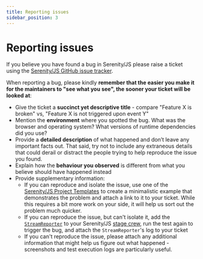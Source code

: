 ```yaml
---
title: Reporting issues
sidebar_position: 3
---
```

# Reporting issues

If you believe you have found a bug in Serenity/JS please raise a ticket using the [Serenity/JS GitHub issue tracker](https://github.com/serenity-js/serenity-js/issues).

When reporting a bug, please kindly **remember that the easier you make it for the maintainers to "see what you see", the sooner your ticket will be looked at**:
- Give the ticket a **succinct yet descriptive title** - compare "Feature X is broken" vs, "Feature X is not triggered upon event Y"
- Mention the **environment** where you spotted the bug. What was the browser and operating system? What versions of runtime dependencies did you use?
- Provide a **detailed description** of what happened and don’t leave any important facts out. That said, try not to include any extraneous details that could derail or distract the people trying to help reproduce the issue you found.
- Explain how the **behaviour you observed** is different from what you believe should have happened instead
- Provide supplementary information:
    - If you can reproduce and isolate the issue, use one of the [Serenity/JS Project Templates](/handbook/project-templates/) to create a minimalistic
      example that demonstrates the problem and attach a link to it to your ticket. While this requires a bit more work on your side, it will help us sort out the problem much quicker.
    - If you can reproduce the issue, but can't isolate it, add the [`StreamReporter`](/api/core/class/StreamReporter) to your Serenity/JS [stage crew](/api/core/class/SerenityConfig#crew),
      run the test again to trigger the bug, and attach the `StreamReporter`'s log to your ticket
    - If you can't reproduce the issue, please attach any additional information that might help us figure out what happened - screenshots and test execution logs are particularly useful.

<Figure
    caption='"The art of bug reporting" by Andy Glover'
    img={require('@site/static/images/contributing/the-art-of-bug-reporting.png')}
    externalLink="https://cartoontester.blogspot.com/2012/02/art-of-bug-reporting.html"
/>

